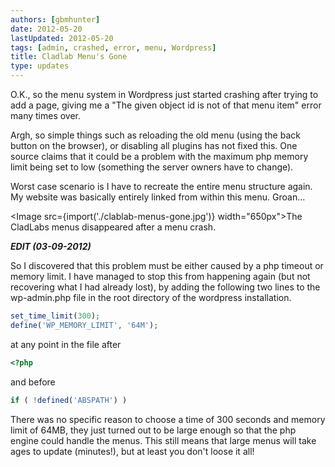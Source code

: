 ```yaml
---
authors: [gbmhunter]
date: 2012-05-20
lastUpdated: 2012-05-20
tags: [admin, crashed, error, menu, Wordpress]
title: Cladlab Menu's Gone
type: updates
---
```


O.K., so the menu system in Wordpress just started crashing after trying to add a page, giving me a "The given object id is not of that menu item" error many times over.

Argh, so simple things such as reloading the old menu (using the back button on the browser), or disabling all plugins has not fixed this. One source claims that it could be a problem with the maximum php memory limit being set to low (something the server owners have to change).

Worst case scenario is I have to recreate the entire menu structure again. My website was basically entirely linked from within this menu. Groan...

<Image src={import('./clablab-menus-gone.jpg')} width="650px">The CladLabs menus disappeared after a menu crash.</Image>

_**EDIT (03-09-2012)**_

So I discovered that this problem must be either caused by a php timeout or memory limit. I have managed to stop this from happening again (but not recovering what I had already lost), by adding the following two lines to the wp-admin.php file in the root directory of the wordpress installation.

```php
set_time_limit(300);
define('WP_MEMORY_LIMIT', '64M');
```

at any point in the file after

```php
<?php
```

and before

```php
if ( !defined('ABSPATH') )
```

There was no specific reason to choose a time of 300 seconds and memory limit of 64MB, they just turned out to be large enough so that the php engine could handle the menus. This still means that large menus will take ages to update (minutes!), but at least you don't loose it all!
